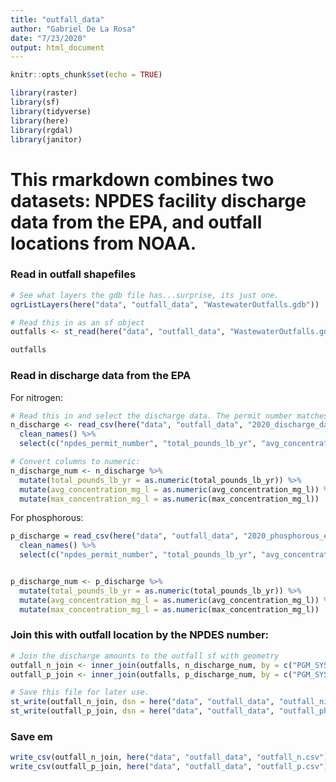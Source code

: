 ```yaml
---
title: "outfall_data"
author: "Gabriel De La Rosa"
date: "7/23/2020"
output: html_document
---
```



```r
knitr::opts_chunk$set(echo = TRUE)

library(raster)
library(sf)
library(tidyverse)
library(here)
library(rgdal)
library(janitor)
```

# This rmarkdown combines two datasets: NPDES facility discharge data from the EPA, and outfall locations from NOAA.

### Read in outfall shapefiles
```r
# See what layers the gdb file has...surprise, its just one.
ogrListLayers(here("data", "outfall_data", "WastewaterOutfalls.gdb"))

# Read this in as an sf object
outfalls <- st_read(here("data", "outfall_data", "WastewaterOutfalls.gdb"), layer = "WastewaterOutfalls")

outfalls
```

### Read in discharge data from the EPA

For nitrogen:
```r
# Read this in and select the discharge data. The permit number matches one in the oufall dataset, so we keep that too.
n_discharge <- read_csv(here("data", "outfall_data", "2020_discharge_data_epa.csv"), skip = 3) %>% 
  clean_names() %>% 
  select(c("npdes_permit_number", "total_pounds_lb_yr", "avg_concentration_mg_l", "max_concentration_mg_l"))

# Convert columns to numeric:
n_discharge_num <- n_discharge %>% 
  mutate(total_pounds_lb_yr = as.numeric(total_pounds_lb_yr)) %>% 
  mutate(avg_concentration_mg_l = as.numeric(avg_concentration_mg_l)) %>% 
  mutate(max_concentration_mg_l = as.numeric(max_concentration_mg_l))
```

For phosphorous:
```r
p_discharge = read_csv(here("data", "outfall_data", "2020_phosphorous_epa.csv"), skip = 3) %>% 
  clean_names() %>% 
  select(c("npdes_permit_number", "total_pounds_lb_yr", "avg_concentration_mg_l", "max_concentration_mg_l"))


p_discharge_num <- p_discharge %>% 
  mutate(total_pounds_lb_yr = as.numeric(total_pounds_lb_yr)) %>% 
  mutate(avg_concentration_mg_l = as.numeric(avg_concentration_mg_l)) %>% 
  mutate(max_concentration_mg_l = as.numeric(max_concentration_mg_l))
```

### Join this with outfall location by the NPDES number:
```r
# Join the discharge amounts to the outfall sf with geometry
outfall_n_join <- inner_join(outfalls, n_discharge_num, by = c("PGM_SYS_ID" = "npdes_permit_number"))
outfall_p_join <- inner_join(outfalls, p_discharge_num, by = c("PGM_SYS_ID" = "npdes_permit_number"))

# Save this file for later use.
st_write(outfall_n_join, dsn = here("data", "outfall_data", "outfall_nitrogen.shp"), overwrite = TRUE, append = FALSE)
st_write(outfall_p_join, dsn = here("data", "outfall_data", "outfall_phosphorous.shp"), overwrite = TRUE, append = FALSE)
```

### Save em
``` r
write_csv(outfall_n_join, here("data", "outfall_data", "outfall_n.csv"))
write_csv(outfall_p_join, here("data", "outfall_data", "outfall_p.csv"))
```